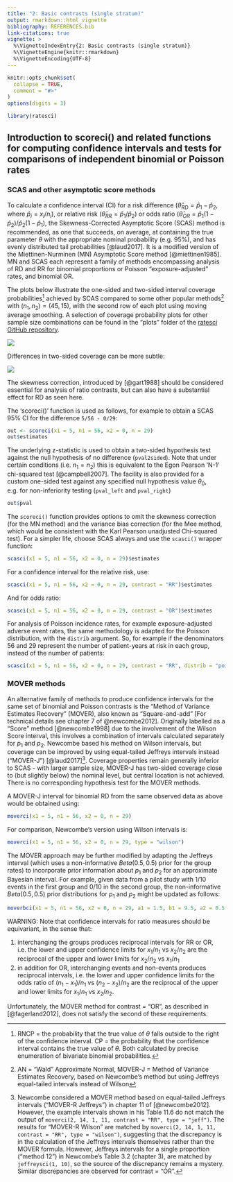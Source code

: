 ```yaml
---
title: "2: Basic contrasts (single stratum)"
output: rmarkdown::html_vignette
bibliography: REFERENCES.bib
link-citations: true
vignette: >
  %\VignetteIndexEntry{2: Basic contrasts (single stratum)}
  %\VignetteEngine{knitr::rmarkdown}
  %\VignetteEncoding{UTF-8}
---
```


```r
knitr::opts_chunk$set(
  collapse = TRUE,
  comment = "#>"
)
options(digits = 3)

```

```r
library(ratesci)
```

## Introduction to scoreci() and related functions for computing confidence intervals and tests for comparisons of independent binomial or Poisson rates

### SCAS and other asymptotic score methods

To calculate a confidence interval (CI) for a risk difference ($\hat \theta_{RD} = \hat p_1 - \hat p_2$, where $\hat p_i = x_i/n_i$), or relative risk ($\hat \theta_{RR} = \hat p_1 / \hat p_2$) or odds ratio ($\hat \theta_{OR} = \hat p_1 (1 - \hat p_2) / \hat p_2(1 - \hat p_1)$, the Skewness-Corrected Asymptotic Score (SCAS) method is recommended, as one that succeeds, on average, at containing the true parameter $\theta$ with the appropriate nominal probability (e.g. 95%), and has evenly distributed tail probabilities [@laud2017]. It is a modified version of the Miettinen-Nurminen (MN) Asymptotic Score method [@miettinen1985]. MN and SCAS each represent a family of methods encompassing analysis of RD and RR for binomial proportions or Poisson "exposure-adjusted" rates, and binomial OR.

The plots below illustrate the one-sided and two-sided interval coverage probabilities[^1] achieved by SCAS compared to some other popular methods[^2] with $(n_1, n_2) = (45, 15)$, with the second row of each plot using moving average smoothing. A selection of coverage probability plots for other sample size combinations can be found in the "plots" folder of the [ratesci GitHub repository](https://github.com/petelaud/ratesci).

[^1]: RNCP = the probability that the true value of $\theta$ falls outside to the right of the confidence interval. CP = the probability that the confidence interval contains the true value of $\theta$. Both calculated by precise enumeration of bivariate binomial probabilities.

[^2]: AN = "Wald" Approximate Normal, MOVER-J = Method of Variance Estimates Recovery, based on Newcombe's method but using Jeffreys equal-tailed intervals instead of Wilson

![](images/summaryRD95_45,15os.png)

Differences in two-sided coverage can be more subtle:

![](images/summaryRD95_45,15.png)

The skewness correction, introduced by [@gart1988] should be considered essential for analysis of ratio contrasts, but can also have a substantial effect for RD as seen here.

The 'scoreci()' function is used as follows, for example to obtain a SCAS 95% CI for the difference `5/56 - 0/29`:

```r
out <- scoreci(x1 = 5, n1 = 56, x2 = 0, n = 29)
out$estimates
```

````{=html}
<!---
For a Miettinen-Nurminen interval, set the argument `skew = FALSE`. For the closely-related Mee method, the variance bias correction would also be omitted:

```r
scoreci(x1 = 5, n1 = 56, x2 = 0, n = 29, skew = FALSE)$estimates
scoreci(x1 = 5, n1 = 56, x2 = 0, n = 29, skew = FALSE, bcf = FALSE)$estimates
```
--->
````

The underlying z-statistic is used to obtain a two-sided hypothesis test against the null hypothesis of no difference (`pval2sided`). Note that under certain conditions (i.e. $n_1 = n_2$) this is equivalent to the Egon Pearson 'N-1' chi-squared test [@campbell2007]. The facility is also provided for a custom one-sided test against any specified null hypothesis value $\theta_0$, e.g. for non-inferiority testing (`pval_left` and `pval_right`)

```r
out$pval
```

The `scoreci()` function provides options to omit the skewness correction (for the MN method) and the variance bias correction (for the Mee method, which would be consistent with the Karl Pearson unadjusted Chi-squared test). For a simpler life, choose SCAS always and use the `scasci()` wrapper function:

```r
scasci(x1 = 5, n1 = 56, x2 = 0, n = 29)$estimates
```

For a confidence interval for the relative risk, use:

```r
scasci(x1 = 5, n1 = 56, x2 = 0, n = 29, contrast = "RR")$estimates
```

And for odds ratio:

```r
scasci(x1 = 5, n1 = 56, x2 = 0, n = 29, contrast = "OR")$estimates
```

For analysis of Poisson incidence rates, for example exposure-adjusted adverse event rates, the same methodology is adapted for the Poisson distribution, with the `distrib` argument. So, for example if the denominators 56 and 29 represent the number of patient-years at risk in each group, instead of the number of patients:

```r
scasci(x1 = 5, n1 = 56, x2 = 0, n = 29, contrast = "RR", distrib = "poi")$estimates
```

### MOVER methods

An alternative family of methods to produce confidence intervals for the same set of binomial and Poisson contrasts is the "Method of Variance Estimates Recovery" (MOVER), also known as "Square-and-add" [For technical details see chapter 7 of @newcombe2012]. Originally labelled as a "Score" method [@newcombe1998] due to the involvement of the Wilson Score interval, this involves a combination of intervals calculated separately for $p_1$ and $p_2$. Newcombe based his method on Wilson intervals, but coverage can be improved by using equal-tailed Jeffreys intervals instead ("MOVER-J") [@laud2017][^3]. Coverage properties remain generally inferior to SCAS - with larger sample size, MOVER-J has two-sided coverage close to (but slightly below) the nominal level, but central location is not achieved. There is no corresponding hypothesis test for the MOVER methods.

[^3]: Newcombe considered a MOVER method based on equal-tailed Jeffreys intervals ("MOVER-R Jeffreys") in chapter 11 of [@newcombe2012]. However, the example intervals shown in his Table 11.6 do not match the output of `moverci(2, 14, 1, 11, contrast = "RR", type = "jeff")`. The results for "MOVER-R Wilson" are matched by `moverci(2, 14, 1, 11, contrast = "RR", type = "wilson")`, suggesting that the discrepancy is in the calculation of the Jeffreys intervals themselves rather than the MOVER formula. However, Jeffreys intervals for a single proportion ("method 12") in Newcombe's Table 3.2 (chapter 3), are matched by `jeffreysci(1, 10)`, so the source of the discrepancy remains a mystery. Similar discrepancies are observed for contrast = "OR".

A MOVER-J interval for binomial RD from the same observed data as above would be obtained using:

```r
moverci(x1 = 5, n1 = 56, x2 = 0, n = 29)
```

For comparison, Newcombe's version using Wilson intervals is:

```r
moverci(x1 = 5, n1 = 56, x2 = 0, n = 29, type = "wilson")
```

The MOVER approach may be further modified by adapting the Jeffreys interval (which uses a non-informative $Beta(0.5, 0.5)$ prior for the group rates) to incorporate prior information about $p_1$ and $p_2$ for an approximate Bayesian interval. For example, given data from a pilot study with 1/10 events in the first group and 0/10 in the second group, the non-informative $Beta(0.5, 0.5)$ prior distributions for $p_1$ and $p_2$ might be updated as follows:

```r
moverbci(x1 = 5, n1 = 56, x2 = 0, n = 29, a1 = 1.5, b1 = 9.5, a2 = 0.5, b2 = 10.5)
```

WARNING: Note that confidence intervals for ratio measures should be equivariant, in the sense that:

1.  interchanging the groups produces reciprocal intervals for RR or OR, i.e. the lower and upper confidence limits for $x_1/n_1$ vs $x_2/n_2$ are the reciprocal of the upper and lower limits for $x_2/n_2$ vs $x_1/n_1$
2.  in addition for OR, interchanging events and non-events produces reciprocal intervals, i.e. the lower and upper confidence limits for the odds ratio of $(n_1 - x_1)/n_1$ vs $(n_2 - x_2)/n_2$ are the reciprocal of the upper and lower limits for $x_1/n_1$ vs $x_2/n_2$.

Unfortunately, the MOVER method for contrast = "OR", as described in [@fagerland2012], does not satisfy the second of these requirements.
